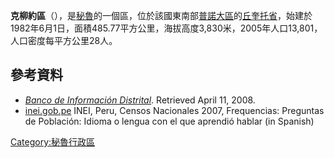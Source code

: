 '''克柳約區'''（{{lang-es|Distrito de Kelluyo}}），是[[秘魯|秘魯]]的一個區，位於該國東南部[[普諾大區|普諾大區]]的[[丘奎托省|丘奎托省]]，始建於1982年6月1日，面積485.77平方公里，海拔高度3,830米，2005年人口13,801，人口密度每平方公里28人。

==參考資料==
*''[https://web.archive.org/web/20080410165254/http://desa.inei.gob.pe/mapas/bid/ Banco de Información Distrital]''. Retrieved April 11, 2008.
*[https://web.archive.org/web/20130127005551/http://iinei.inei.gob.pe/iinei/RedatamCpv2007.asp?id=ResultadosCensales%3Fori%3DC inei.gob.pe] INEI, Peru, Censos Nacionales 2007, Frequencias: Preguntas de Población: Idioma o lengua con el que aprendió hablar (in Spanish)

{{Peru-geo-stub}}
[[Category:秘魯行政區|Category:秘魯行政區]]